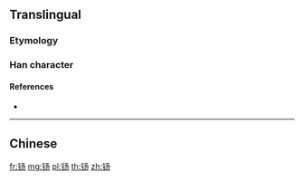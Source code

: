 {{character info/new}}
{{also|鍚|锡}}
==Translingual==

===Etymology===
{{Han simp|鍚|f=昜|t=𠃓}}

===Han character===
{{Han char|rn=167|rad=钅|as=03|sn=8|four=|canj=CNSH|ids=⿰钅𠃓}}

====References====
* {{Han ref|kx=1328.061|hdz=64173.120|uh=9496|ud=38038}}

----

==Chinese==
{{zh-see|鍚}}

[[fr:钖]]
[[mg:钖]]
[[pl:钖]]
[[th:钖]]
[[zh:钖]]
